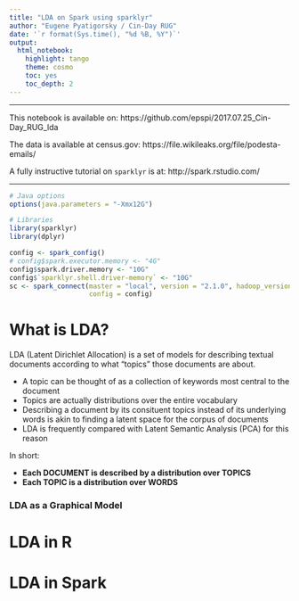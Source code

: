 ```yaml
---
title: "LDA on Spark using sparklyr"
author: "Eugene Pyatigorsky / Cin-Day RUG"
date: '`r format(Sys.time(), "%d %B, %Y")`'
output: 
  html_notebook: 
    highlight: tango
    theme: cosmo
    toc: yes
    toc_depth: 2
---
```

------


This notebook is available on:
https://github.com/epspi/2017.07.25_Cin-Day_RUG_lda

The data is available at census.gov:
https://file.wikileaks.org/file/podesta-emails/

A fully instructive tutorial on `sparklyr` is at:
http://spark.rstudio.com/


------



```r

# Java options
options(java.parameters = "-Xmx12G")

# Libraries
library(sparklyr)
library(dplyr)
```



```r
config <- spark_config()
# config$spark.executor.memory <- "4G"
config$spark.driver.memory <- "10G"
config$`sparklyr.shell.driver-memory` <- "10G"
sc <- spark_connect(master = "local", version = "2.1.0", hadoop_version = "2.7",
                    config = config)
```





# What is LDA?

LDA (Latent Dirichlet Allocation) is a set of models for describing textual 
documents according to what "topics" those documents are about. 

* A topic can be thought of as a collection of keywords most central to the document
* Topics are actually distributions over the entire vocabulary 
* Describing a document by its consituent topics instead of its underlying words
is akin to finding a latent space for the corpus of documents
* LDA is frequently compared with Latent Semantic Analysis (PCA) for this reason

In short:  

* **Each DOCUMENT is described by a distribution over TOPICS** 
* **Each TOPIC is a distribution over WORDS**


### LDA as a Graphical Model

# LDA in R

# LDA in Spark